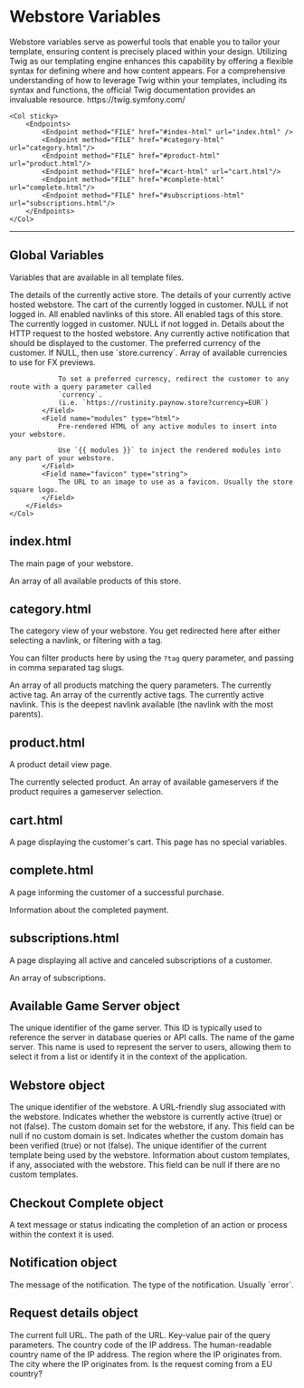 # Webstore Variables

<Row>
	<Col>
		Webstore variables serve as powerful tools that enable you to tailor your template, ensuring content is precisely placed within your design. Utilizing Twig as our templating engine enhances this capability by offering a flexible syntax for defining where and how content appears.
        For a comprehensive understanding of how to leverage Twig within your templates, including its syntax and functions, the official Twig documentation provides an invaluable resource. https://twig.symfony.com/
	</Col>

	<Col sticky>
	    <Endpoints>
            <Endpoint method="FILE" href="#index-html" url="index.html" />
            <Endpoint method="FILE" href="#category-html" url="category.html"/>
            <Endpoint method="FILE" href="#product-html" url="product.html"/>
            <Endpoint method="FILE" href="#cart-html" url="cart.html"/>
            <Endpoint method="FILE" href="#complete-html" url="complete.html"/>
            <Endpoint method="FILE" href="#subscriptions-html" url="subscriptions.html"/>
        </Endpoints>
	</Col>
</Row>

---

## Global Variables

Variables that are available in all template files.

<Row>
    <Col>
        <Fields title="Global Variables">
            <Field name="store" type="Store" typeHref="/api/storefront-store#the-store-object">
                The details of the currently active store.
            </Field>
            <Field name="webstore" type="Webstore" typeHref="#webstore-object">
                The details of your currently active hosted webstore.
            </Field>
            <Field name="cart" type="Cart" typeHref="/api/storefront-cart#the-cart-object" nullable>
                The cart of the currently logged in customer. NULL if not logged in.
            </Field>
            <Field name="navlinks" type="Navlink[]" typeHref="/api/storefront-navlink#the-nav-link-object">
                All enabled navlinks of this store.
            </Field>
            <Field name="tags" type="Tag[]" typeHref="/api/storefront-tag#the-tag-object">
                All enabled tags of this store.
            </Field>
            <Field name="customer" type="Customer" typeHref="/api/storefront-customer#the-customer-object" nullable>
                The currently logged in customer. NULL if not logged in.
            </Field>
            <Field name="request" type="Request" typeHref="#request-details-object">
                Details about the HTTP request to the hosted webstore.
            </Field>
            <Field name="notification" type="Notification" typeHref="#notification-object" nullable>
                Any currently active notification that should be displayed to the customer.
            </Field>
            <Field name="currency" type="string" nullable>
                The preferred currency of the customer. If NULL, then use `store.currency`.
            </Field>
            <Field name="available_currencies" type="string[]">
                Array of available currencies to use for FX previews.

                To set a preferred currency, redirect the customer to any route with a query parameter called
                `currency`.
                (i.e. `https://rustinity.paynow.store?currency=EUR`)
            </Field>
            <Field name="modules" type="html">
                Pre-rendered HTML of any active modules to insert into your webstore.

                Use `{{ modules }}` to inject the rendered modules into any part of your webstore.
            </Field>
            <Field name="favicon" type="string">
                The URL to an image to use as a favicon. Usually the store square logo.
            </Field>
        </Fields>
    </Col>
</Row>

## index.html

The main page of your webstore.

<Row>
    <Col>
        <Fields title="Available Variables">
            <Field name="products" type="Product[]" typeHref="/api/storefront-product#the-product-object">
                An array of all available products of this store.
            </Field>
        </Fields>
    </Col>
</Row>

## category.html

The category view of your webstore. You get redirected here after either selecting a navlink, or filtering with a tag.

You can filter products here by using the `?tag` query parameter, and passing in comma separated tag slugs.

<Row>
    <Col>
        <Fields title="Available Variables">
            <Field name="products" type="Product[]" typeHref="/api/storefront-product#the-product-object">
                An array of all products matching the query parameters.
            </Field>
            <Field name="activeTag" type="Tag" typeHref="/api/storefront-tag#the-tag-object">
                The currently active tag.
            </Field>
            <Field name="activeTags" type="Tag[]" typeHref="/api/storefront-tag#the-tag-object">
                An array of the currently active tags.
            </Field>
            <Field name="activeNavlink" type="Navlink" typeHref="/api/storefront-navlink#the-nav-link-object">
                The currently active navlink. This is the deepest navlink available (the navlink with the most parents).
            </Field>
        </Fields>
    </Col>
</Row>

## product.html

A product detail view page.

<Row>
    <Col>
        <Fields title="Available Variables">
            <Field name="product" type="Product" typeHref="/api/storefront-product#the-product-object">
                The currently selected product.
            </Field>
            <Field name="available_gameservers" type="Available Game Servers[]" typeHref="#available-game-server-object" nullable>
                An array of available gameservers if the product requires a gameserver selection.
            </Field>
        </Fields>
    </Col>
</Row>

## cart.html

A page displaying the customer's cart. This page has no special variables.

## complete.html

A page informing the customer of a successful purchase.

<Row>
    <Col>
        <Fields title="Available Variables">
            <Field name="complete" type="CheckoutComplete" typeHref="#checkout-complete-object">
                Information about the completed payment.
            </Field>
        </Fields>
    </Col>
</Row>

## subscriptions.html

A page displaying all active and canceled subscriptions of a customer.

<Row>
    <Col>
        <Fields title="Available Variables">
            <Field name="subscriptions" type="Subscription[]" typeHref="/api/storefront-subscription#the-subscription-object">
                An array of subscriptions.
            </Field>
        </Fields>
    </Col>
</Row>

## Available Game Server object

<Row>
    <Col>
        <Fields>
            <Field name="id" type="flake">
                The unique identifier of the game server. This ID is typically used to reference the server in database queries or API calls.
            </Field>
            <Field name="name" type="string">
                The name of the game server. This name is used to represent the server to users, allowing them to select it from a list or identify it in the context of the application.
            </Field>
        </Fields>
    </Col>
</Row>

## Webstore object

<Row>
    <Col>
        <Fields>
            <Field name="id" type="string">
                The unique identifier of the webstore.
            </Field>
            <Field name="slug" type="string">
                A URL-friendly slug associated with the webstore.
            </Field>
            <Field name="is_active" type="boolean">
                Indicates whether the webstore is currently active (true) or not (false).
            </Field>
            <Field name="custom_domain" type="string" nullable>
                The custom domain set for the webstore, if any. This field can be null if no custom domain is set.
            </Field>
            <Field name="custom_domain_verified" type="boolean">
                Indicates whether the custom domain has been verified (true) or not (false).
            </Field>
            <Field name="current_template_id" type="string">
                The unique identifier of the current template being used by the webstore.
            </Field>
            <Field name="custom_templates" type="string" nullable>
                Information about custom templates, if any, associated with the webstore. This field can be null if there are no custom templates.
            </Field>
        </Fields>
    </Col>
</Row>

## Checkout Complete object

<Row>
    <Col>
        <Fields>
            <Field name="text" type="string">
                A text message or status indicating the completion of an action or process within the context it is used.
            </Field>
        </Fields>
    </Col>
</Row>

## Notification object

<Row>
    <Col>
        <Fields>
            <Field name="message" type="string">
                The message of the notification.
            </Field>
            <Field name="type" type="string">
                The type of the notification. Usually `error`.
            </Field>
        </Fields>
    </Col>
</Row>

## Request details object

<Row>
    <Col>
        <Fields>
            <Field name="url" type="string">
                The current full URL.
            </Field>
            <Field name="path" type="string">
                The path of the URL.
            </Field>
            <Field name="query" type="map<string, string>">
                Key-value pair of the query parameters.
            </Field>
            <Field name="country" type="string">
                The country code of the IP address.
            </Field>
            <Field name="countryName" type="string">
                The human-readable country name of the IP address.
            </Field>
            <Field name="region" type="string">
                The region where the IP originates from.
            </Field>
            <Field name="city" type="string">
                The city where the IP originates from.
            </Field>
            <Field name="isEUCountry" type="boolean">
                Is the request coming from a EU country?
            </Field>
        </Fields>
    </Col>
</Row>